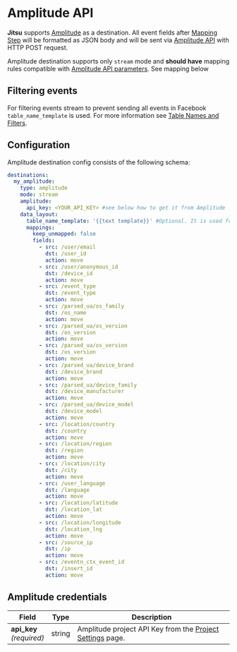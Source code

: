 # Amplitude API



**Jitsu** supports [Amplitude](http://amplitude.com/) as a destination.
All event fields after [Mapping Step](/docs/how-it-works/architecture#mapping-step) will be formatted as JSON body and
will be sent via [Amplitude API](https://developers.amplitude.com/docs/http-api-v2) with HTTP POST request.

<Hint>
    Amplitude destination supports only <code inline="true">stream</code> mode and <b>should have</b> mapping rules compatible with
    <a href="https://developers.amplitude.com/docs/http-api-v2">Amplitude API parameters</a>. See mapping below
</Hint>


## Filtering events

For filtering events stream to prevent sending all events in Facebook `table_name_template` is used.
For more information see [Table Names and Filters](/docs/configuration/table-names-and-filters).

## Configuration

Amplitude destination config consists of the following schema:

```yaml
destinations:
  my_amplitude:
    type: amplitude
    mode: stream
    amplitude:
      api_key: <YOUR_API_KEY> #see below how to get it from Amplitude
    data_layout:
      table_name_template: '{{text template}}' #Optional. It is used for filtering events.
      mappings:
        keep_unmapped: false
        fields:
          - src: /user/email
            dst: /user_id
            action: move
          - src: /user/anonymous_id
            dst: /device_id
            action: move
          - src: /event_type
            dst: /event_type
            action: move
          - src: /parsed_ua/os_family
            dst: /os_name
            action: move
          - src: /parsed_ua/os_version
            dst: /os_version
            action: move
          - src: /parsed_ua/os_version
            dst: /os_version
            action: move
          - src: /parsed_ua/device_brand
            dst: /device_brand
            action: move
          - src: /parsed_ua/device_family
            dst: /device_manufacturer
            action: move
          - src: /parsed_ua/device_model
            dst: /device_model
            action: move
          - src: /location/country
            dst: /country
            action: move
          - src: /location/region
            dst: /region
            action: move
          - src: /location/city
            dst: /city
            action: move
          - src: /user_language
            dst: /language
            action: move
          - src: /location/latitude
            dst: /location_lat
            action: move
          - src: /location/longitude
            dst: /location_lng
            action: move
          - src: /source_ip
            dst: /ip
            action: move
          - src: /eventn_ctx_event_id
            dst: /insert_id
            action: move
```

## Amplitude credentials

<table>
    <thead>
    <tr>
        <th>Field</th>
        <th>Type</th>
        <th>Description</th>
    </tr>
    </thead>
    <tbody>
    <tr>
        <td>
            <b>api_key</b>
            <br />
            <em>(required)</em>
        </td>
        <td>string</td>
        <td>Amplitude project API Key from the <a href="https://analytics.amplitude.com/">Project Settings</a> page.</td>
    </tr>
    </tbody>
</table>

